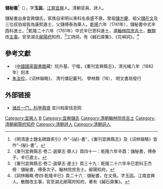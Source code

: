 '''儲秘書'''<ref>《明清進士題名碑錄索引》作“-{祕}-書”，《重刊宜興縣志》及《词林辑略》皆作“-{秘}-書”。</ref>（{{bd|?||?|}}），字'''玉函'''，[[江南省|江南]][[宜興|宜興]]人。清朝官員、詩人。

儲秘書出身宜興儲氏，家族自宋明以來科名長盛不衰。曾祖[[儲方慶|儲方慶]]、祖父[[儲在文|儲在文]]及三位叔伯祖皆為康熙進士，父儲傅泰為舉人。[[乾隆|乾隆]]六年（1741年），儲秘書中式辛酉科進士。<ref>《重刊宜興縣志·卷二·選舉志·舉人》頁四十一：乾隆六年辛酉：儲秘書，傅泰子。辛巳進士。</ref>乾隆二十六年（1761年）中式辛巳恩科進士，選[[翰林院|翰林院]][[庶吉士|庶吉士]]，[[散館|散館]]改[[主事|主事]]。官至湖北[[鄖陽府|鄖陽府]]知府。<ref>《重刊宜興縣志·卷二·選舉志·進士》頁三十九：乾隆二十六年辛巳恩科王杰榜：儲秘書，傅泰次子。翰林院庶吉士。鄖陽知府。</ref>工詩詞，有《緘石齋集》、《花嶼詞》。<ref>《詞林輯略·卷四·乾隆辛巳》頁二十六：儲秘書，在文孫。字玉函。江南宜興人。散館改主事，官至湖北鄖陽府知府。著有《緘石齋集》。</ref>

==參考文獻==
{{reflist}}
*（[[中國國家圖書館|中國國家圖書館]]藏）阮升基、宁楷，《重刊宜興縣志》，清光緒八年（1882年）刻本
*[[朱汝珍|朱汝珍]]，《词林辑略》， 清代傳記叢刊， 學林類（18）， 明文書局發行

==外部链接==
*[http://www.yxarchive.gov.cn/show_info02.asp?id=1597&iid=50 储氏一门，科甲鼎盛]{{dead link|date=2017年11月 |bot=InternetArchiveBot |fix-attempted=yes }} 宜兴档案信息网

{{乾隆二十六年辛巳恩科殿試金榜}}
{{儲方慶家族}}

{{Authority control}}

{{DEFAULTSORT:Chu儲}}
[[Category:宜興人|Category:宜興人]]
[[Category:儲姓|B]]
[[Category:宜興儲氏|Category:宜興儲氏]]
[[Category:清朝翰林院庶吉士|Category:清朝翰林院庶吉士]]
[[Category:清朝鄖陽府知府|Category:清朝鄖陽府知府]]
[[Category:清朝詩人|Category:清朝詩人]]
[[Category:清朝詞人|Category:清朝詞人]]